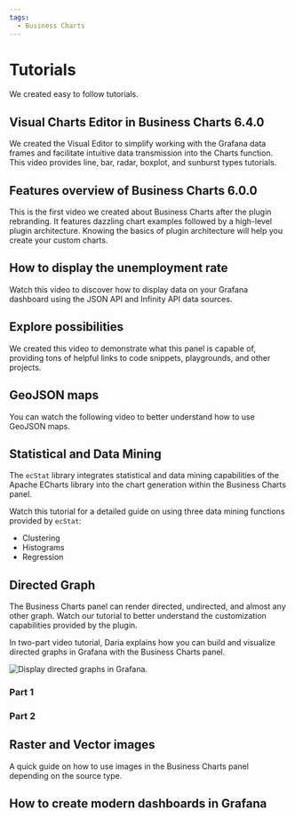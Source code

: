 ```yaml
---
tags:
  - Business Charts
---
```



# Tutorials

We created easy to follow tutorials.

## Visual Charts Editor in Business Charts 6.4.0

We created the Visual Editor to simplify working with the Grafana data frames and facilitate intuitive data transmission into the Charts function. This video provides line, bar, radar, boxplot, and sunburst types tutorials.

<Youtube
  id="vda3jbtLnMM"
  title="Visual Charts Editor tutorial for Business Charts 6.4.0."
/>

## Features overview of Business Charts 6.0.0

This is the first video we created about Business Charts after the plugin rebranding. It features dazzling chart examples followed by a high-level plugin architecture. Knowing the basics of plugin architecture will help you create your custom charts.

<Youtube
  id="adOjUxrfysc"
  title="Business Charts panel for Grafana 6.0.0 powered by Apache ECharts library."
/>

## How to display the unemployment rate

Watch this video to discover how to display data on your Grafana dashboard using the JSON API and Infinity API data sources.

<Youtube id="B4Uj1n4Cr88" title="How to use JSON Data Sources for Grafana." />

## Explore possibilities

We created this video to demonstrate what this panel is capable of, providing tons of helpful links to code snippets, playgrounds, and other projects.

<Youtube id="S3PiL1p1v5U" title="Explore possibilities." />

## GeoJSON maps

You can watch the following video to better understand how to use GeoJSON maps.

<Youtube
  id="0EyFmMlIXPo"
  title="How to tell the story with Grafana dashboard. Business Charts, Bar Chart, Logs, and Heatmap."
/>

## Statistical and Data Mining

The `ecStat` library integrates statistical and data mining capabilities of the Apache ECharts library into the chart generation within the Business Charts panel.

Watch this tutorial for a detailed guide on using three data mining functions provided by `ecStat`:

- Clustering
- Histograms
- Regression

<Youtube
  id="qfDrAW8-Mh8"
  title="Histograms, Clustering. Regression in the Business Charts panel."
/>

## Directed Graph

The Business Charts panel can render directed, undirected, and almost any other graph. Watch our tutorial to better understand the customization capabilities provided by the plugin.

<Youtube
  id="BcW7iyTadWE"
  title="Can the Business Charts render a directed graph?"
/>

In two-part video tutorial, Daria explains how you can build and visualize directed graphs in Grafana with the Business Charts panel.

<Image
  title="Display directed graphs in Grafana."
  src="/img/plugins/business-charts/graph.png"
/>

### Part 1

<Youtube
  id="e3VHgpuzEF0"
  title="Build a directional graph in Grafana using the Business Charts panel. Tutorial part 1."
/>

### Part 2

<Youtube
  id="oM7XAVlsOio"
  title="Build a directional graph in Grafana using the Business Charts panel. Tutorial part 2."
/>

## Raster and Vector images

A quick guide on how to use images in the Business Charts panel depending on the source type.

<Youtube
  id="ygFDhmbPU-Y"
  title="The Business Charts panel supports base64 PNG and SVG (vector) images."
/>

## How to create modern dashboards in Grafana

<Youtube id="DxqCrBEmrQw" title="How to create modern dashboards in Grafana." />
